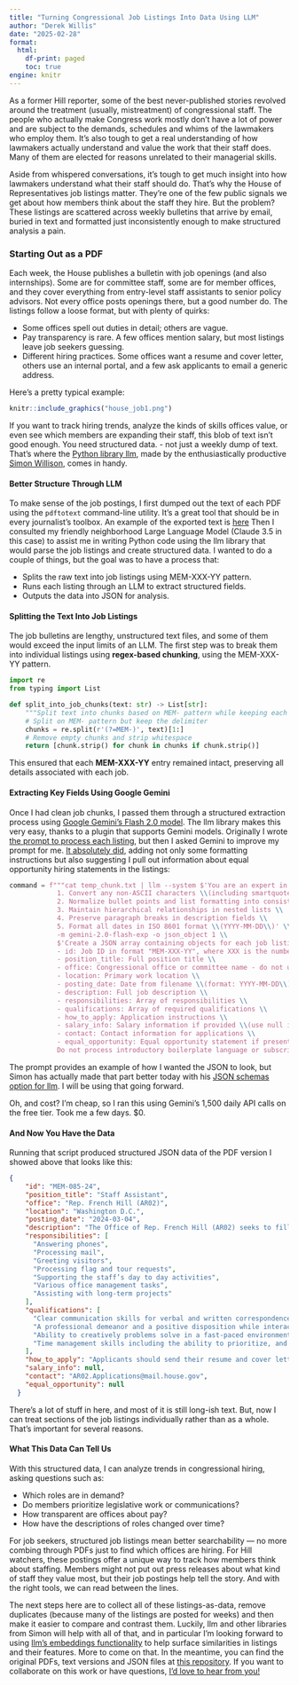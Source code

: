 ```yaml
---
title: "Turning Congressional Job Listings Into Data Using LLM"
author: "Derek Willis"
date: "2025-02-28"
format:
  html:
    df-print: paged
    toc: true
engine: knitr
---
```


As a former Hill reporter, some of the best never-published stories revolved around the treatment (usually, mistreatment) of congressional staff. The people who actually make Congress work mostly don't have a lot of power and are subject to the demands, schedules and whims of the lawmakers who employ them. It's also tough to get a real understanding of how lawmakers actually understand and value the work that their staff does. Many of them are elected for reasons unrelated to their managerial skills.

Aside from whispered conversations, it's tough to get much insight into how lawmakers understand what their staff should do. That’s why the House of Representatives job listings matter. They’re one of the few public signals we get about how members think about the staff they hire. But the problem? These listings are scattered across weekly bulletins that arrive by email, buried in text and formatted just inconsistently enough to make structured analysis a pain.

### Starting Out as a PDF

Each week, the House publishes a bulletin with job openings (and also internships). Some are for committee staff, some are for member offices, and they cover everything from entry-level staff assistants to senior policy advisors. Not every office posts openings there, but a good number do. The listings follow a loose format, but with plenty of quirks:

-   Some offices spell out duties in detail; others are vague.
-   Pay transparency is rare. A few offices mention salary, but most listings leave job seekers guessing.\
-   Different hiring practices. Some offices want a resume and cover letter, others use an internal portal, and a few ask applicants to email a generic address.

Here's a pretty typical example:

```r
knitr::include_graphics("house_job1.png")
```

If you want to track hiring trends, analyze the kinds of skills offices value, or even see which members are expanding their staff, this blob of text isn't good enough. You need structured data. - not just a weekly dump of text. That's where the [Python library llm](https://llm.datasette.io/en/stable/), made by the enthusiastically productive [Simon Willison](https://simonwillison.net/), comes in handy.

#### Better Structure Through LLM

To make sense of the job postings, I first dumped out the text of each PDF using the `pdftotext` command-line utility. It's a great tool that should be in every journalist's toolbox. An example of the exported text is [here](https://github.com/dwillis/house-jobs/blob/master/output/HVAPS_Template_Members_2025_02__24.txt) Then I consulted my friendly neighborhood Large Language Model (Claude 3.5 in this case) to assist me in writing Python code using the llm library that would parse the job listings and create structured data. I wanted to do a couple of things, but the goal was to have a process that:

-   Splits the raw text into job listings using MEM-XXX-YY pattern.
-   Runs each listing through an LLM to extract structured fields.
-   Outputs the data into JSON for analysis.

#### Splitting the Text Into Job Listings

The job bulletins are lengthy, unstructured text files, and some of them would exceed the input limits of an LLM. The first step was to break them into individual listings using **regex-based chunking**, using the MEM-XXX-YY pattern.

``` python
import re
from typing import List

def split_into_job_chunks(text: str) -> List[str]:
    """Split text into chunks based on MEM- pattern while keeping each job listing intact."""
    # Split on MEM- pattern but keep the delimiter
    chunks = re.split(r'(?=MEM-)', text)[1:]
    # Remove empty chunks and strip whitespace
    return [chunk.strip() for chunk in chunks if chunk.strip()]
```

This ensured that each **MEM-XXX-YY** entry remained intact, preserving all details associated with each job.

#### Extracting Key Fields Using Google Gemini

Once I had clean job chunks, I passed them through a structured extraction process using [Google Gemini's Flash 2.0 model](https://ai.google.dev/gemini-api/docs/models/gemini). The llm library makes this very easy, thanks to a plugin that supports Gemini models. Originally I wrote [the prompt to process each listing](https://github.com/dwillis/house-jobs/blob/master/parser.py#L35), but then I asked Gemini to improve my prompt for me. [It absolutely did](https://github.com/dwillis/house-jobs/blob/master/parser2.py#L22-L42), adding not only some formatting instructions but also suggesting I pull out information about equal opportunity hiring statements in the listings:

``` python
command = f"""cat temp_chunk.txt | llm --system $'You are an expert in parsing congressional job listings from text files split into chunks. Extract job listings into a structured JSON array where each listing is an object with consistent fields. Handle the following formatting requirements: \\
            1. Convert any non-ASCII characters \\(including smartquotes, em-dashes, etc.\\) to their closest ASCII equivalent \\
            2. Normalize bullet points and list formatting into consistent structures \\
            3. Maintain hierarchical relationships in nested lists \\
            4. Preserve paragraph breaks in description fields \\
            5. Format all dates in ISO 8601 format \\(YYYY-MM-DD\\)' \\
            -m gemini-2.0-flash-exp -o json_object 1 \\
            $'Create a JSON array containing objects for each job listing with the following required fields: \\
            - id: Job ID in format "MEM-XXX-YY", where XXX is the number from the listing \\(do not use literally XXX\\). do not carry over IDs from one chunk to the next. \\
            - position_title: Full position title \\
            - office: Congressional office or committee name - do not use placeholders \\
            - location: Primary work location \\
            - posting_date: Date from filename \\(format: YYYY-MM-DD\\) \\
            - description: Full job description \\
            - responsibilities: Array of responsibilities \\
            - qualifications: Array of required qualifications \\
            - how_to_apply: Application instructions \\
            - salary_info: Salary information if provided \\(use null if not specified\\) \\
            - contact: Contact information for applications \\
            - equal_opportunity: Equal opportunity statement if present \\(use null if not specified\\) \\
            Do not process introductory boilerplate language or subscribe/unsubscribe sections as job listings. Format all text fields as UTF-8 strings, convert bullet points to array elements, and maintain paragraph structure in longer text fields. Remove any formatting characters while preserving the semantic structure of the content.'"""
```

The prompt provides an example of how I wanted the JSON to look, but Simon has actually made that part better today with his [JSON schemas option for llm](https://simonwillison.net/2025/Feb/28/llm-schemas/). I will be using that going forward.

Oh, and cost? I'm cheap, so I ran this using Gemini's 1,500 daily API calls on the free tier. Took me a few days. \$0.

#### And Now You Have the Data

Running that script produced structured JSON data of the PDF version I showed above that looks like this:

``` json
{
    "id": "MEM-085-24",
    "position_title": "Staff Assistant",
    "office": "Rep. French Hill (AR02)",
    "location": "Washington D.C.",
    "posting_date": "2024-03-04",
    "description": "The Office of Rep. French Hill (AR02) seeks to fill the position of staff assistant in the Washington D.C. office.\nPrimary responsibilities include, but are not limited to, answering phones, processing mail, greeting visitors, processing flag and tour requests, supporting the staff’s day to day activities, various office management tasks, and assisting with long-term projects.\nArkansas ties are preferred.",
    "responsibilities": [
      "Answering phones",
      "Processing mail",
      "Greeting visitors",
      "Processing flag and tour requests",
      "Supporting the staff’s day to day activities",
      "Various office management tasks",
      "Assisting with long-term projects"
    ],
    "qualifications": [
      "Clear communication skills for verbal and written correspondence",
      "A professional demeanor and a positive disposition while interacting with visitors",
      "Ability to creatively problems solve in a fast-paced environment",
      "Time management skills including the ability to prioritize, and track work status"
    ],
    "how_to_apply": "Applicants should send their resume and cover letter to AR02.Applications@mail.house.gov, with the subject line ‘Staff Assistant’.",
    "salary_info": null,
    "contact": "AR02.Applications@mail.house.gov",
    "equal_opportunity": null
  }
```

There's a lot of stuff in here, and most of it is still long-ish text. But, now I can treat sections of the job listings individually rather than as a whole. That's important for several reasons.

#### What This Data Can Tell Us

With this structured data, I can analyze trends in congressional hiring, asking questions such as:

-   Which roles are in demand?
-   Do members prioritize legislative work or communications?
-   How transparent are offices about pay?
-   How have the descriptions of roles changed over time?

For job seekers, structured job listings mean better searchability — no more combing through PDFs just to find which offices are hiring. For Hill watchers, these postings offer a unique way to track how members think about staffing. Members might not put out press releases about what kind of staff they value most, but their job postings help tell the story. And with the right tools, we can read between the lines.

The next steps here are to collect all of these listings-as-data, remove duplicates (because many of the listings are posted for weeks) and then make it easier to compare and contrast them. Luckily, llm and other libraries from Simon will help with all of that, and in particular I'm looking forward to using [llm's embeddings functionality](https://llm.datasette.io/en/stable/embeddings/cli.html) to help surface similarities in listings and their features. More to come on that. In the meantime, you can find the original PDFs, text versions and JSON files at [this repository](https://github.com/dwillis/house-jobs). If you want to collaborate on this work or have questions, [I'd love to hear from you!](https://thescoop.org/help/)
